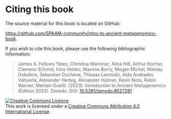 # Citing this book  {.unnumbered}

The source material for this book is located on GitHub:

[https://github.com/SPAAM-community/intro-to-ancient-metagenomics-book](https://github.com/SPAAM-community/intro-to-ancient-metagenomics-book).

If you wish to cite this book, please use the following bibliographic information:

> James A. Fellows Yates, Christina Warinner, Alina Hiß, Arthur Kocher, Clemens Schmid, Irina Velsko, Maxime Borry, Megan Michel, Nikolay Oskolkov, Sebastian Duchene, Thiseas Lamnidis, Aida Andrades Valtueña, Alexander Herbig, Alexander Hübner, Kevin Nota, Robin Warner, Meriam Guellil. (2023). Introduction to Ancient Metagenomics (Edition 2023). Zenodo. DOI: [10.5281/zenodo.8027281](https://doi.org/10.5281/zenodo.8027281)

<!-- TODO Update authors after each summer school -->

<a rel="license" href="http://creativecommons.org/licenses/by/4.0/"><img alt="Creative Commons Licence" style="border-width:0" src="https://i.creativecommons.org/l/by/4.0/88x31.png" /></a><br />This work is licensed under a <a rel="license" href="http://creativecommons.org/licenses/by/4.0/">Creative Commons Attribution 4.0 International License</a>.